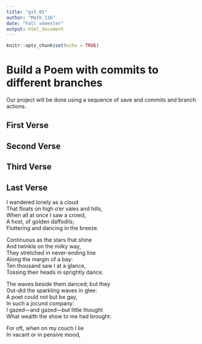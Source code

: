 ---
title: "git_01"
author: "Math_116"
date: "Fall semester"
output: html_document
---

```{r setup, include=FALSE}
knitr::opts_chunk$set(echo = TRUE)
```
# Build a Poem with commits to different branches
Our project will be done using a sequence of save and commits and branch actions.
<!-- Do not modify or change any text in "!--" bracketed areas such as this --- these are instructions to
you, if you change any of this the git program will notice it and compromise your git merging strategy !-->

## First Verse 
<!--Put the first five lines of a poem by Lewis Carrol in this section!-->

## Second Verse
<!--Put the first five lines of a poem by Robert Frost here!-->

## Third Verse
<!--Put the first two verses of The Walrus and the Carpenter here!-->

## Last Verse
<!--Put a short poem of your choice 8-20 lines,here!-->
I wandered lonely as a cloud      
That floats on high o'er vales and hills,    
When all at once I saw a crowd,    
A host, of golden daffodils;    
Fluttering and dancing in the breeze.    

Continuous as the stars that shine     
And twinkle on the milky way,     
They stretched in never-ending line     
Along the margin of a bay:     
Ten thousand saw I at a glance,     
Tossing their heads in sprightly dance.    

The waves beside them danced; but they     
Out-did the sparkling waves in glee:     
A poet could not but be gay,     
In such a jocund company:      
I gazed—and gazed—but little thought     
What wealth the show to me had brought:     
 
For oft, when on my couch I lie    
In vacant or in pensive mood,    